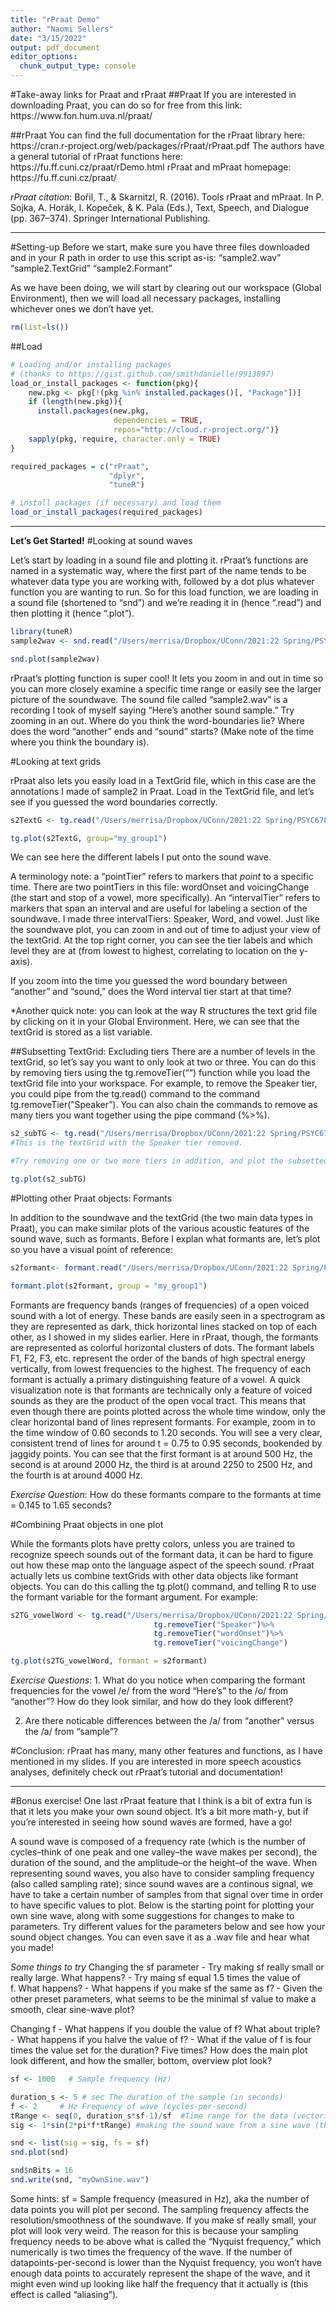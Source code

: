 ```yaml
---
title: "rPraat Demo"
author: "Naomi Sellers"
date: "3/15/2022"
output: pdf_document
editor_options: 
  chunk_output_type: console
---
```


#Take-away links for Praat and rPraat
##Praat
If you are interested in downloading Praat, you can do so for free from this link: https://www.fon.hum.uva.nl/praat/

##rPraat
You can find the full documentation for the rPraat library here: https://cran.r-project.org/web/packages/rPraat/rPraat.pdf
The authors have a general tutorial of rPraat functions here: https://fu.ff.cuni.cz/praat/rDemo.html
rPraat and mPraat homepage: https://fu.ff.cuni.cz/praat/

*rPraat citation*:
Bořil, T., & Skarnitzl, R. (2016). Tools rPraat and mPraat. In P. Sojka, A. Horák, I. Kopeček, & K. Pala (Eds.), Text, Speech, and Dialogue (pp. 367–374). Springer International Publishing.

**********



#Setting-up
Before we start, make sure you have three files downloaded and in your R path in order to use this script as-is:
  "sample2.wav"
  "sample2.TextGrid"
  "sample2.Formant"

As we have been doing, we will start by clearing out our workspace (Global Environment), then we will load all necessary packages, installing whichever ones we don't have yet. 
```r

rm(list=ls())

```

##Load
```r

# Loading and/or installing packages
# (thanks to https://gist.github.com/smithdanielle/9913897)
load_or_install_packages <- function(pkg){
    new.pkg <- pkg[!(pkg %in% installed.packages()[, "Package"])]
    if (length(new.pkg)){ 
      install.packages(new.pkg, 
                       dependencies = TRUE,
                       repos="http://cloud.r-project.org/")}
    sapply(pkg, require, character.only = TRUE)
}

required_packages = c("rPraat",
                      "dplyr",
                      "tuneR")

# install packages (if necessary) and load them
load_or_install_packages(required_packages)

```

**********




**Let's Get Started!**
#Looking at sound waves

Let's start by loading in a sound file and plotting it. rPraat's functions are named in a systematic way, where the first part of the name tends to be whatever data type you are working with, followed by a dot plus whatever function you are wanting to run. So for this load function, we are loading in a sound file (shortened to "snd") and we're reading it in (hence ".read") and then plotting it (hence ".plot").
```r
library(tuneR)
sample2wav <- snd.read("/Users/merrisa/Dropbox/UConn/2021:22 Spring/PSYC6783 Tools to Analyze Language/R codes/sample2.wav")

snd.plot(sample2wav) 

```
rPraat's plotting function is super cool! It lets you zoom in and out in time so you can more closely examine a specific time range or easily see the larger picture of the soundwave. The sound file called "sample2.wav" is a recording I took of myself saying "Here's another sound sample." Try zooming in an out. Where do you think the word-boundaries lie? Where does the word "another" ends and "sound" starts? (Make note of the time where you think the boundary is).




#Looking at text grids

rPraat also lets you easily load in a TextGrid file, which in this case are the annotations I made of sample2 in Praat. Load in the TextGrid file, and let's see if you guessed the word boundaries correctly.
```r

s2TextG <- tg.read("/Users/merrisa/Dropbox/UConn/2021:22 Spring/PSYC6783 Tools to Analyze Language/R codes/sample2.TextGrid")

tg.plot(s2TextG, group="my_group1")

```

We can see here the different labels I put onto the sound wave. 

A terminology note: a "pointTier" refers to markers that *point* to a specific time. There are two pointTiers in this file: wordOnset and voicingChange (the start and stop of a vowel, more specifically). An "intervalTier" refers to markers that span an interval and are useful for labeling a section of the soundwave. I made three intervalTiers: Speaker, Word, and vowel. Just like the soundwave plot, you can zoom in and out of time to adjust your view of the textGrid. At the top right corner, you can see the tier labels and which level they are at (from lowest to highest, correlating to location on the y-axis). 

If you zoom into the time you guessed the word boundary between "another" and "sound," does the Word interval tier start at that time?

*Another quick note: you can look at the way R structures the text grid file by clicking on it in your Global Environment. Here, we can see that the textGrid is stored as a list variable. 


##Subsetting TextGrid: Excluding tiers
There are a number of levels in the textGrid, so let's say you want to only look at two or three. You can do this by removing tiers using the tg.removeTier("") function while you load the textGrid file into your workspace. For example, to remove the Speaker tier, you could pipe from the tg.read() command to the command tg.removeTier("Speaker"). You can also chain the commands to remove as many tiers you want together using the pipe command (%>%).
```r

s2_subTG <- tg.read("/Users/merrisa/Dropbox/UConn/2021:22 Spring/PSYC6783 Tools to Analyze Language/R codes/sample2.TextGrid")%>% tg.removeTier("Speaker")
#This is the textGrid with the Speaker tier removed.

#Try removing one or two more tiers in addition, and plot the subsetted textGrid.

tg.plot(s2_subTG)
```




#Plotting other Praat objects: Formants

In addition to the soundwave and the textGrid (the two main data types in Praat), you can make similar plots of the various acoustic features of the sound wave, such as formants. Before I explan what formants are, let's plot so you have a visual point of reference:
```r

s2formant<- formant.read("/Users/merrisa/Dropbox/UConn/2021:22 Spring/PSYC6783 Tools to Analyze Language/R codes/sample2.Formant")

formant.plot(s2formant, group = "my_group1")

```

Formants are frequency bands (ranges of frequencies) of a open voiced sound with a lot of energy. These bands are easily seen in a spectrogram as they are represented as dark, thick horizontal lines stacked on top of each other, as I showed in my slides earlier. Here in rPraat, though, the formants are represented as colorful horizontal clusters of dots. The formant labels F1, F2, F3, etc. represent the order of the bands of high spectral energy vertically, from lowest frequencies to the highest. The frequency of each formant is actually a primary distinguishing feature of a vowel. A quick visualization note is that formants are technically only a feature of voiced sounds as they are the product of the open vocal tract. This means that even though there are points plotted across the whole time window, only the clear horizontal band of lines represent formants. For example, zoom in to the time window of 0.60 seconds to 1.20 seconds. You will see a very clear, consistent trend of lines for around t = 0.75 to 0.95 seconds, bookended by jaggidy points. You can see that the first formant is at around 500 Hz, the second is at around 2000 Hz, the third is at around 2250 to 2500 Hz, and the fourth is at around 4000 Hz. 

*Exercise Question*: How do these formants compare to the formants at time = 0.145 to 1.65 seconds?




#Combining Praat objects in one plot

While the formants plots have pretty colors, unless you are trained to recognize speech sounds out of the formant data, it can be hard to figure out how these map onto the language aspect of the speech sound. rPraat actually lets us combine textGrids with other data objects like formant objects. You can do this calling the tg.plot() command, and telling R to use the formant variable for the formant argument. For example: 
```r

s2TG_vowelWord <- tg.read("/Users/merrisa/Dropbox/UConn/2021:22 Spring/PSYC6783 Tools to Analyze Language/R codes/sample2.TextGrid")%>% 
                                tg.removeTier("Speaker")%>% 
                                tg.removeTier("wordOnset")%>% 
                                tg.removeTier("voicingChange")

tg.plot(s2TG_vowelWord, formant = s2formant)

```

*Exercise Questions*:
1. What do you notice when comparing the formant frequencies for the vowel /e/ from the word "Here's" to the /o/ from "another"? How do they look similar, and how do they look different?

2. Are there noticable differences between the /a/ from "another" versus the /a/ from "sample"? 




#Conclusion:
rPraat has many, many other features and functions, as I have mentioned in my slides. If you are interested in more speech acoustics analyses, definitely check out rPraat's tutorial and documentation!


**********

#Bonus exercise!
One last rPraat feature that I think is a bit of extra fun is that it lets you make your own sound object. It's a bit more math-y, but if you're interested in seeing how sound waves are formed, have a go!

A sound wave is composed of a frequency rate (which is the number of cycles--think of one peak and one valley--the wave makes per second), the duration of the sound, and the amplitude--or the height--of the wave. When representing sound waves, you also have to consider sampling frequency (also called sampling rate); since sound waves are a continous signal, we have to take a certain number of samples from that signal over time in order to have specific values to plot. Below is the starting point for plotting your own sine wave, along with some suggestions for changes to make to parameters. Try different values for the parameters below and see how your sound object changes. You can even save it as a .wav file and hear what you made! 

*Some things to try*
Changing the sf parameter
  - Try making sf really small or really large. What happens?
  - Try maing sf equal 1.5 times the value of f. What happens?
  - What happens if you make sf the same as f? 
  - Given the other preset parameters, what seems to be the minimal sf value to make a smooth, clear sine-wave plot?
  
Changing f
  - What happens if you double the value of f? What about triple?
  - What happens if you halve the value of f? 
  - What if the value of f is four times the value set for the duration? Five times?
    How does the main plot look different, and how the smaller, bottom, overview plot look?

```r

sf <- 1000   # Sample frequency (Hz)

duration_s <- 5 # sec The duration of the sample (in seconds)
f <- 2     # Hz Frequency of wave (cycles-per-second)
tRange <- seq(0, duration_s*sf-1)/sf  #Time range for the data (vectorized)
sig <- 1*sin(2*pi*f*tRange) #making the sound wave from a sine wave (the y-values)

snd <- list(sig = sig, fs = sf)
snd.plot(snd)

snd$nBits = 16
snd.write(snd, "myOwnSine.wav")

```

Some hints:
sf = Sample frequency (measured in Hz), aka the number of data points you will plot per second. The sampling frequency affects the resolution/smoothness of the soundwave. If you make sf really small, your plot will look very weird. The reason for this is because your sampling frequency needs to be above what is called the "Nyquist frequency," which numerically is two times the frequency of the wave. If the number of datapoints-per-second is lower than the Nyquist frequency, you won't have enough data points to accurately represent the shape of the wave, and it might even wind up looking like half the frequency that it actually is (this effect is called "aliasing"). 